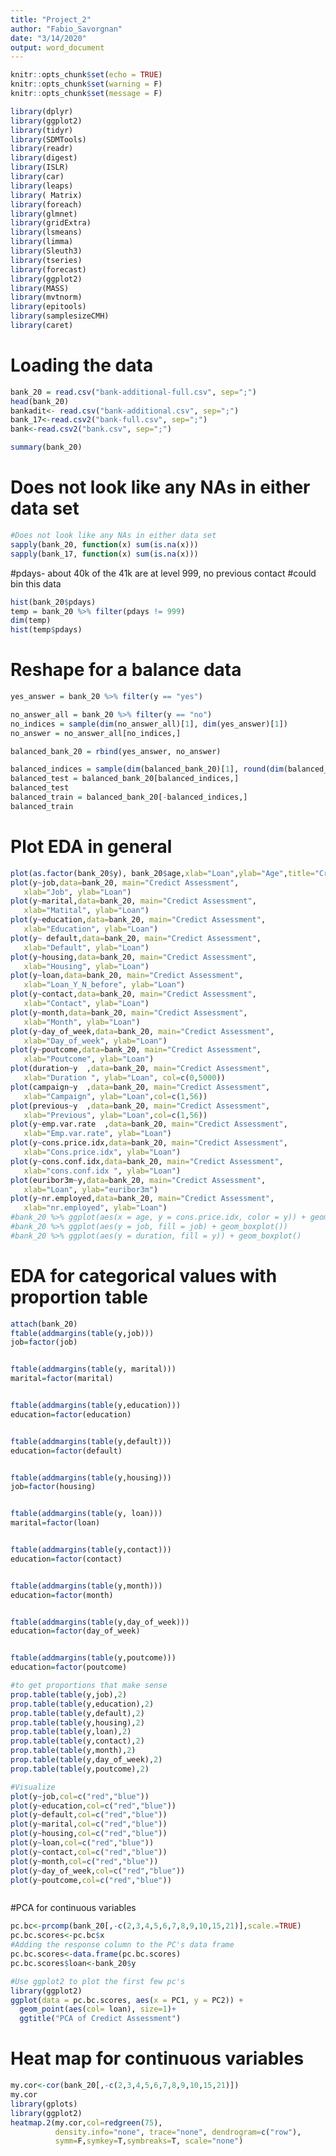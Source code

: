 ```yaml
---
title: "Project_2"
author: "Fabio_Savorgnan"
date: "3/14/2020"
output: word_document
---
```


```r
knitr::opts_chunk$set(echo = TRUE)
knitr::opts_chunk$set(warning = F)
knitr::opts_chunk$set(message = F)
```


```r
library(dplyr)
library(ggplot2)
library(tidyr)
library(SDMTools)
library(readr)
library(digest)
library(ISLR)
library(car) 
library(leaps)
library( Matrix)
library(foreach)
library(glmnet)
library(gridExtra)
library(lsmeans)
library(limma)
library(Sleuth3)
library(tseries)
library(forecast)
library(ggplot2)
library(MASS)
library(mvtnorm)
library(epitools)
library(samplesizeCMH)
library(caret)
```

# Loading the data
```r
bank_20 = read.csv("bank-additional-full.csv", sep=";")
head(bank_20)
bankadit<- read.csv("bank-additional.csv", sep=";")
bank_17<-read.csv2("bank-full.csv", sep=";")
bank<-read.csv2("bank.csv", sep=";")
```


```r
summary(bank_20)
```


# Does not look like any NAs in either data set
```r
#Does not look like any NAs in either data set
sapply(bank_20, function(x) sum(is.na(x)))
sapply(bank_17, function(x) sum(is.na(x)))
```

#pdays- about 40k of the 41k are at level 999, no previous contact 
#could bin this data 
```r
hist(bank_20$pdays)
temp = bank_20 %>% filter(pdays != 999)
dim(temp)
hist(temp$pdays)
```

# Reshape for a balance data
```r
yes_answer = bank_20 %>% filter(y == "yes")

no_answer_all = bank_20 %>% filter(y == "no")
no_indices = sample(dim(no_answer_all)[1], dim(yes_answer)[1])
no_answer = no_answer_all[no_indices,]

balanced_bank_20 = rbind(yes_answer, no_answer)

balanced_indices = sample(dim(balanced_bank_20)[1], round(dim(balanced_bank_20)[1] * .1 ))
balanced_test = balanced_bank_20[balanced_indices,]
balanced_test
balanced_train = balanced_bank_20[-balanced_indices,]
balanced_train

```

# Plot EDA in general
```r
plot(as.factor(bank_20$y), bank_20$age,xlab="Loan",ylab="Age",title="Credict Assessment")
plot(y~job,data=bank_20, main="Credict Assessment",
   xlab="Job", ylab="Loan")
plot(y~marital,data=bank_20, main="Credict Assessment",
   xlab="Matital", ylab="Loan")
plot(y~education,data=bank_20, main="Credict Assessment",
   xlab="Education", ylab="Loan")
plot(y~ default,data=bank_20, main="Credict Assessment",
   xlab="Default", ylab="Loan")
plot(y~housing,data=bank_20, main="Credict Assessment",
   xlab="Housing", ylab="Loan")
plot(y~loan,data=bank_20, main="Credict Assessment",
   xlab="Loan_Y_N_before", ylab="Loan")
plot(y~contact,data=bank_20, main="Credict Assessment",
   xlab="Contact", ylab="Loan")
plot(y~month,data=bank_20, main="Credict Assessment",
   xlab="Month", ylab="Loan")
plot(y~day_of_week,data=bank_20, main="Credict Assessment",
   xlab="Day_of_week", ylab="Loan")
plot(y~poutcome,data=bank_20, main="Credict Assessment",
   xlab="Poutcome", ylab="Loan")
plot(duration~y  ,data=bank_20, main="Credict Assessment",
   xlab="Duration ", ylab="Loan", col=c(0,5000))
plot(campaign~y  ,data=bank_20, main="Credict Assessment",
   xlab="Campaign", ylab="Loan",col=c(1,56))
plot(previous~y  ,data=bank_20, main="Credict Assessment",
   xlab="Previous", ylab="Loan",col=c(1,56))
plot(y~emp.var.rate  ,data=bank_20, main="Credict Assessment",
   xlab="Emp.var.rate", ylab="Loan")
plot(y~cons.price.idx,data=bank_20, main="Credict Assessment",
   xlab="Cons.price.idx", ylab="Loan")
plot(y~cons.conf.idx,data=bank_20, main="Credict Assessment",
   xlab="cons.conf.idx ", ylab="Loan")
plot(euribor3m~y,data=bank_20, main="Credict Assessment",
   xlab="Loan", ylab="euribor3m")
plot(y~nr.employed,data=bank_20, main="Credict Assessment",
   xlab="nr.employed", ylab="Loan")
#bank_20 %>% ggplot(aes(x = age, y = cons.price.idx, color = y)) + geom_point()
#bank_20 %>% ggplot(aes(y = job, fill = job) + geom_boxplot())
#bank_20 %>% ggplot(aes(y = duration, fill = y)) + geom_boxplot()
```
# EDA for categorical values with proportion table

```r
attach(bank_20)
ftable(addmargins(table(y,job))) 
job=factor(job)


ftable(addmargins(table(y, marital)))
marital=factor(marital)


ftable(addmargins(table(y,education)))
education=factor(education)


ftable(addmargins(table(y,default)))
education=factor(default)


ftable(addmargins(table(y,housing))) 
job=factor(housing)


ftable(addmargins(table(y, loan)))
marital=factor(loan)


ftable(addmargins(table(y,contact)))
education=factor(contact)


ftable(addmargins(table(y,month)))
education=factor(month)


ftable(addmargins(table(y,day_of_week)))
education=factor(day_of_week)


ftable(addmargins(table(y,poutcome)))
education=factor(poutcome)

#to get proportions that make sense
prop.table(table(y,job),2)
prop.table(table(y,education),2)
prop.table(table(y,default),2)
prop.table(table(y,housing),2)
prop.table(table(y,loan),2)
prop.table(table(y,contact),2)
prop.table(table(y,month),2)
prop.table(table(y,day_of_week),2)
prop.table(table(y,poutcome),2)

#Visualize
plot(y~job,col=c("red","blue"))
plot(y~education,col=c("red","blue"))
plot(y~default,col=c("red","blue"))
plot(y~marital,col=c("red","blue"))
plot(y~housing,col=c("red","blue"))
plot(y~loan,col=c("red","blue"))
plot(y~contact,col=c("red","blue"))
plot(y~month,col=c("red","blue"))
plot(y~day_of_week,col=c("red","blue"))
plot(y~poutcome,col=c("red","blue"))
```


```r

```



#PCA for continuous variables
```r
pc.bc<-prcomp(bank_20[,-c(2,3,4,5,6,7,8,9,10,15,21)],scale.=TRUE)
pc.bc.scores<-pc.bc$x
#Adding the response column to the PC's data frame
pc.bc.scores<-data.frame(pc.bc.scores)
pc.bc.scores$loan<-bank_20$y

#Use ggplot2 to plot the first few pc's
library(ggplot2)
ggplot(data = pc.bc.scores, aes(x = PC1, y = PC2)) +
  geom_point(aes(col= loan), size=1)+
  ggtitle("PCA of Credict Assessment")
```

# Heat map for continuous variables
```r
my.cor<-cor(bank_20[,-c(2,3,4,5,6,7,8,9,10,15,21)])
my.cor
library(gplots)
library(ggplot2)
heatmap.2(my.cor,col=redgreen(75), 
          density.info="none", trace="none", dendrogram=c("row"), 
          symm=F,symkey=T,symbreaks=T, scale="none")
```


```r

```

```r

```


```r

```
